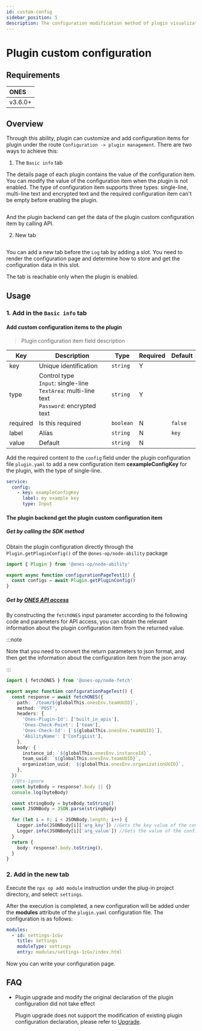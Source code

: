 ```yaml
---
id: custom-config
sidebar_position: 5
description: The configuration modification method of plugin visualization.
---
```



# Plugin custom configuration

## Requirements

| ONES    |
| :------ |
| v3.6.0+ |

## Overview

Through this ability, plugin can customize and add configuration items for plugin under the route `Configuration -> plugin management`. There are two ways to achieve this:

1. The `Basic info` tab

The details page of each plugin contains the value of the configuration item. You can modify the value of the configuration item when the plugin is not enabled.
The type of configuration item supports three types: single-line, multi-line text and encrypted text and the required configuration item can't be empty before enabling the plugin.

<Image img={customConfig1} />

And the plugin backend can get the data of the plugin custom configuration item by calling API.

2. New tab

<Image img={customConfig2} />

You can add a new tab before the `Log` tab by adding a slot. You need to render the configuration page and determine how to store and get the configuration data in this slot.

The tab is reachable only when the plugin is enabled.

## Usage

### 1. Add in the `Basic info` tab

#### Add custom configuration items to the plugin

> Plugin configuration item field description

| Key      | Description                                                                                                | Type      | Required | Default |
| -------- | ---------------------------------------------------------------------------------------------------------- | --------- | -------- | ------- |
| key      | Unique identification                                                                                      | `string`  | Y        |         |
| type     | Control type<br /> `Input`: single-line <br />`TextArea`: multi-line text<br /> `Password`: encrypted text | `string`  | Y        |         |
| required | Is this required                                                                                           | `boolean` | N        | `false` |
| label    | Alias                                                                                                      | `string`  | N        | `key`   |
| value    | Default                                                                                                    | `string`  | N        |         |

Add the required content to the `config` field under the plugin configuration file `plugin.yaml` to add a new configuration item **cexampleConfigKey** for the plugin, with the type of single-line.

```yaml title="config/plugin.yaml"
service:
  config:
    - key: exampleConfigKey
      label: my example key
      type: Input
```

#### The plugin backend get the plugin custom configuration item

##### Get by calling the SDK method

Obtain the plugin configuration directly through the `Plugin.getPluginConfig()` of the `@ones-op/node-ability` package

```typescript
import { Plugin } from '@ones-op/node-ability'

export async function configurationPageTest1() {
  const configs = await Plugin.getPluginConfig()
}
```

##### Get by [ONES API access](../business/ONES-API/ONES-API-access.md)

By constructing the `fetchONES` input parameter according to the following code and parameters for API access, you can obtain the relevant information about the plugin configuration item from the returned value.

:::note

Note that you need to convert the return parameters to json format, and then get the information about the configuration item from the json array.

:::

```typescript
import { fetchONES } from '@ones-op/node-fetch'

export async function configurationPageTest() {
  const response = await fetchONES({
    path: `/team/${globalThis.onesEnv.teamUUID}`,
    method: 'POST',
    headers: {
      'Ones-Plugin-Id': ['built_in_apis'],
      'Ones-Check-Point': ['team'],
      'Ones-Check-Id': [`${globalThis.onesEnv.teamUUID}`],
      'AbilityName': ['ConfigList'],
    },
    body: {
      instance_id: `${globalThis.onesEnv.instanceId}`,
      team_uuid: `${globalThis.onesEnv.teamUUID}`,
      organization_uuid: `${globalThis.onesEnv.organizationUUID}`,
    },
  })
  //@ts-ignore
  const byteBody = response?.body || {}
  console.log(byteBody)

  const stringBody = byteBody.toString()
  const JSONBody = JSON.parse(stringBody)

  for (let i = 0; i < JSONBody.length; i++) {
    Logger.info(JSONBody[i]['arg_key']) //Gets the key value of the configuration item
    Logger.info(JSONBody[i]['arg_value']) //Gets the value of the configuration item
  }
  return {
    body: response?.body.toString(),
  }
}
```

### 2. Add in the new tab

Execute the `npx op add module` instruction under the plug-in project directory, and select: `settings`.

After the execution is completed, a new configuration will be added under the **modules** attribute of the `plugin.yaml` configuration file. The configuration is as follows:

```yaml
modules:
  - id: settings-1cGv
    title: Settings
    moduleType: settings
    entry: modules/settings-1cGv/index.html
```

Now you can write your configuration page.

## FAQ

- Plugin upgrade and modify the original declaration of the plugin configuration did not take effect

  Plugin upgrade does not support the modification of existing plugin configuration declaration, please refer to [Upgrade](../../guide/upgrade#service.config).
